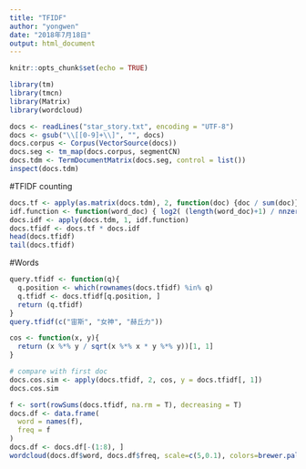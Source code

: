 ```yaml
---
title: "TFIDF"
author: "yongwen"
date: "2018年7月18日"
output: html_document
---
```


```r
knitr::opts_chunk$set(echo = TRUE)
```


```r
library(tm)
library(tmcn)
library(Matrix)
library(wordcloud)

docs <- readLines("star_story.txt", encoding = "UTF-8")
docs <- gsub("\\[[0-9]+\\]", "", docs)
docs.corpus <- Corpus(VectorSource(docs))
docs.seg <- tm_map(docs.corpus, segmentCN)
docs.tdm <- TermDocumentMatrix(docs.seg, control = list())
inspect(docs.tdm)
```


#TFIDF counting
```r
docs.tf <- apply(as.matrix(docs.tdm), 2, function(doc) {doc / sum(doc)})
idf.function <- function(word_doc) { log2( (length(word_doc)+1) / nnzero(word_doc) ) }
docs.idf <- apply(docs.tdm, 1, idf.function)
docs.tfidf <- docs.tf * docs.idf
head(docs.tfidf)
tail(docs.tfidf)
```

#Words
```r
query.tfidf <- function(q){
  q.position <- which(rownames(docs.tfidf) %in% q)
  q.tfidf <- docs.tfidf[q.position, ]
  return (q.tfidf)
}
query.tfidf(c("宙斯", "女神", "赫丘力"))
```

```r
cos <- function(x, y){
  return (x %*% y / sqrt(x %*% x * y %*% y))[1, 1]
}

# compare with first doc
docs.cos.sim <- apply(docs.tfidf, 2, cos, y = docs.tfidf[, 1])
docs.cos.sim
```

```r

f <- sort(rowSums(docs.tfidf, na.rm = T), decreasing = T)
docs.df <- data.frame(
  word = names(f),
  freq = f
)
docs.df <- docs.df[-(1:8), ]
wordcloud(docs.df$word, docs.df$freq, scale=c(5,0.1), colors=brewer.pal(8, "Dark2"))
```
